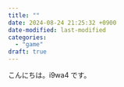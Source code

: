 ```yaml
---
title: ""
date: 2024-08-24 21:25:32 +0900
date-modified: last-modified
categories:
  - "game"
draft: true
---
```


こんにちは。i9wa4 です。
